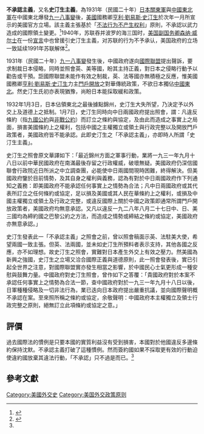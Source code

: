 {{POV |time=2007-12-31T00:55:06+00:00 }} 
'''不承認主義'''，又名'''史汀生主義'''，為1931年（民國二十年）[[日本關東軍|日本關東軍]]與[[中國|中國]][[東北軍|東北軍]]在中國東北爆發[[九一八事變|九一八事變]]後，[[美國|美國]]國務卿[[亨利·劉易斯·史汀生|亨利·劉易斯·史汀生]]於次年一月所宣示的美國官方立場。該主義主張基於「[[不法行为不产生权利|不法行为不产生权利]]」原則，不承認以武力造成的國際領土變更。<ref name="Cheng1994">{{cite book|author=Bin Cheng|title=''General Principles of Law as Applied by International Courts and Tribunals''|url=http://books.google.com/books?id=qE52nT_aD20C&pg=PA187|year=1994|publisher=Cambridge University Press|isbn=978-0-521-03000-7|page=187}}</ref>1940年，苏联吞并波罗的海三国时，[[美国副国务卿|美国副国务卿]][[森纳·威尔士|森纳·威尔士]]在一份[[威爾斯宣言|宣言]]中也曾援引史汀生主義，对苏联的行为不予承认，美国政府的立场一致延续1991年苏联解体<ref>{{cite book |title=The Baltic question during the Cold War |author1=John Hiden |author2=Vahur Made |author3=David J. Smith |year=2008 |url=https://books.google.com/books?id=jx4JQycHtnkC&pg=PA38&dq=stimson+doctrine+baltic+states+1940 |publisher=Routledge |isbn=978-0-415-37100-1 |access-date=2018-10-12 |archive-date=2021-12-10 |archive-url=https://web.archive.org/web/20211210214407/https://books.google.com/books?id=jx4JQycHtnkC&pg=PA38&dq=stimson+doctrine+baltic+states+1940 }}</ref>。

1931年（民國二十年）[[九一八事變|九一八事變]]發生後，中國政府遂向[[國際聯盟|國際聯盟]]提出聲訴，要求制裁日本侵略，同時並照會英、美等國，盼其主持正義，對日本之侵略行動予以勸告或干預。詎國際聯盟未能作有效之制裁，英、法等國亦無積極之反應，惟美國國務卿[[亨利·劉易斯·史汀生|亨利·劉易斯·史汀生]]力主[[門戶開放|門戶開放]]之對華傳統政策，不欲日本獨佔[[中國東北|中國東北]]。然史汀生氏初亦表現猶豫，尚盼日本能採取緩和政策。

1932年1月3日，日本佔領東北之最後據點錦州，史汀生大失所望，乃決定予以外交上及道德上之抵制。1月7日，史汀生同時向中日兩國政府提出照會，謂：凡違反條約（指[[九國公約|九國公約]]與[[非戰公約|非戰公約]]）而訂立之條約與協定，及由此而造成之事實上之局面，損害美國條約上之權利，包括中國之主權獨立或領土與行政完整以及開放門戶政策者，美國政府皆不能承認。此即史汀生之「不承認主義」，亦即時人所謂「史汀生主義」。

史汀生之照會原文華譯如下：「最近錦州方面之軍事行動，業將一九三一年九月十八日以前中華民國政府在南滿最後存留之行政權威，破壞無疑。美國政府仍深信國聯會行政院近日所派之中立調查團，必能使中日兩國間現時困難，終得解決。但美國政府鑒於目前情勢，及其自身之權利與義務，認為有對於中日兩國政府作下列通知之義務：即美國政府不能承認任何事實上之情勢為合法；凡中日兩國政府或其代表所訂立之任何條約或協定，足以損及美國或其人民在華條約上之權利，或損及中國主權獨立或領土及行政之完整，或違反國際上關於中國之政策即通常所謂門戶開放政策者，美國政府均無意承認。又凡以違反一九二八年八月二十七日中、日、美三國均為締約國之巴黎公約之方法，而造成之情勢或締結之條約或協定，美國政府亦無意承認。」

史汀生發表此一「不承認主義」之照會之前，曾以照會稿面示英、法駐美大使，希望兩國一致主張。但英、法兩國，並未如史汀生所預料者表示支持，其他各國之反應，亦不如理想。故史汀生之照會，實難對日本產生外交上有效之壓力。然美國為新興之強國，史汀生之立場又洽合國際正義與道德原則，此一照會發表後，實已引起全世界之注意，對國際聯盟實亦發生相當之影響，於中國民心士氣更形成一種安慰與鼓舞力量。中國政府對史汀生照會，曾作如下之答覆：「貴國政府對於本案不承認任何事實上之情勢為合法一節，查中國政府對於一九三一年九月十八日以後，日軍種種侵略及一切非法行為，業已迭向日本政府提出嚴重抗議，並向國際聲明概不承認在案。至來照所稱之條約或協定，余敬聲明：中國政府本主權獨立及領士行政完整之原則，絕無訂立此項條約或協定之意。」

==評價==
過去國際法的慣例是只要本國的實質利益沒有受到損害，本國對於他國違反多邊條約保持沈默。不承認主義打破了這種慣例。然而簽約國如果不採取更有效的行動迫使違約國放棄其違法行動，「不承認」只不過是{{link-en|虔诚的幻想|noble lie}}而已。<ref name="Cheng1994"/>

==參考文獻==
{{reflist}}

{{美國外交}}
[[Category:美國外交史|Category:美國外交史]]
[[Category:美国外交政策原则|Category:美国外交政策原则]]